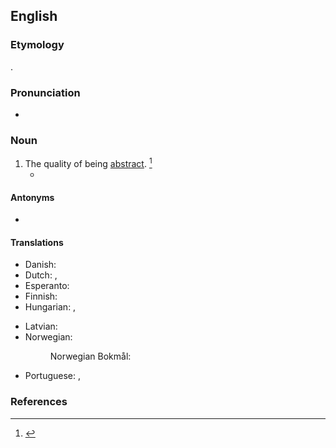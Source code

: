 ==English==

===Etymology===
{{suffix|en|abstract|ness}}.

===Pronunciation===
* {{a|US}} {{IPA|en|/æbˈstɹæk.nəs/|/æbˈstɹækt.nəs/}}

===Noun===
{{en-noun|~|es}}

# The quality of being [[abstract]]. {{defdate|First attested in the late 16<sup>th</sup> century.}}<ref name=SOED>{{R:SOED5|page=10}}</ref>
#* {{quote-book|en|passage=The '''abstractness''' of the ideas.|author=[[w:John Locke|John Locke]]}}

====Antonyms====
* {{l|en|concreteness}}

====Translations====
{{trans-top|the quality of being abstract}}
* Danish: {{t|da|abstrakthed|c}}
* Dutch: {{t|nl|abstractheid|f}}, {{t|nl|het abstracte|n}}
* Esperanto: {{t|eo|abstrakteco}}
* Finnish: {{t+|fi|abstraktius}}
* Hungarian: {{t+|hu|elvontság}}, {{t+|hu|absztraktság}}
{{trans-mid}}
* Latvian: {{t|lv|abstraktums|m}}
* Norwegian:
*: Norwegian Bokmål: {{t+|nb|abstrakthet|m|f}}
* Portuguese: {{t|pt|abstrateza|f}}, {{t|pt|abstratidade|f}}
{{trans-bottom}}

===References===
<references/>
